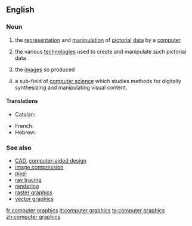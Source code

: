 ==English==
{{wikipedia}}

===Noun===
{{en-noun|?|head=[[computer]] [[graphics]]}}

# {{label|en|computing}} the [[representation]] and [[manipulation]] of [[pictorial]] [[data]] by a [[computer]]
# {{label|en|computing}} the various [[technologies]] used to create and manipulate such pictorial data
# {{label|en|computing}} the [[image]]s so produced
# {{label|en|computing}} a sub-field of [[computer science]] which studies methods for digitally synthesizing and manipulating visual content.

====Translations====
{{trans-top|representation and manipulation of pictures by computer}}
* Catalan: {{t+|ca|infografia|m}}
{{trans-mid}}
* French: {{t+|fr|infographie|f}}
* Hebrew: {{t|he|גְּרָפִיקָה מַחְשְׁבִית|f|tr=g'rafiká makh'shevít}}
{{trans-bottom}}

===See also===
* [[CAD]], [[computer-aided design]]
* [[image compression]]
* [[pixel]]
* [[ray tracing]]
* [[rendering]]
* [[raster graphics]]
* [[vector graphics]]

[[fr:computer graphics]]
[[lt:computer graphics]]
[[ta:computer graphics]]
[[zh:computer graphics]]